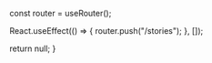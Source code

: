 
  const router = useRouter();

  React.useEffect(() => {
    router.push("/stories");
  }, []);

  return null;
}